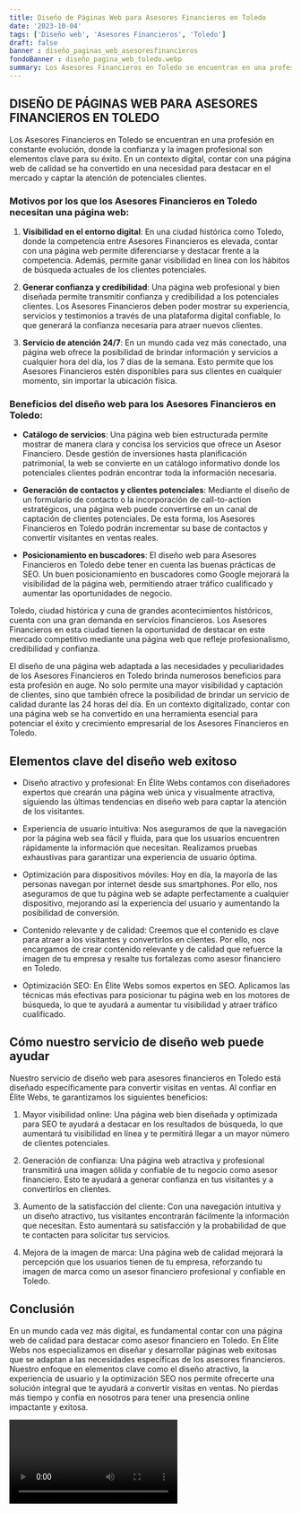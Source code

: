 ```yaml
---
title: Diseño de Páginas Web para Asesores Financieros en Toledo
date: '2023-10-04'
tags: ['Diseño web', 'Asesores Financieros', 'Toledo']
draft: false
banner : diseño_paginas_web_asesoresfinancieros
fondoBanner : diseño_pagina_web_toledo.webp
summary: Los Asesores Financieros en Toledo se encuentran en una profesión en constante evolución, donde la confianza y la imagen profesional son elementos clave para su éxito. En un contexto digital, contar con una página web de calidad se ha convertido en una necesidad para destacar en el mercado y captar la atención de potenciales clientes.
---
```


## DISEÑO DE PÁGINAS WEB PARA ASESORES FINANCIEROS EN TOLEDO

Los Asesores Financieros en Toledo se encuentran en una profesión en constante evolución, donde la confianza y la imagen profesional son elementos clave para su éxito. En un contexto digital, contar con una página web de calidad se ha convertido en una necesidad para destacar en el mercado y captar la atención de potenciales clientes.

### Motivos por los que los Asesores Financieros en Toledo necesitan una página web:

1. **Visibilidad en el entorno digital**: En una ciudad histórica como Toledo, donde la competencia entre Asesores Financieros es elevada, contar con una página web permite diferenciarse y destacar frente a la competencia. Además, permite ganar visibilidad en línea con los hábitos de búsqueda actuales de los clientes potenciales.

2. **Generar confianza y credibilidad**: Una página web profesional y bien diseñada permite transmitir confianza y credibilidad a los potenciales clientes. Los Asesores Financieros deben poder mostrar su experiencia, servicios y testimonios a través de una plataforma digital confiable, lo que generará la confianza necesaria para atraer nuevos clientes.

3. **Servicio de atención 24/7**: En un mundo cada vez más conectado, una página web ofrece la posibilidad de brindar información y servicios a cualquier hora del día, los 7 días de la semana. Esto permite que los Asesores Financieros estén disponibles para sus clientes en cualquier momento, sin importar la ubicación física.

### Beneficios del diseño web para los Asesores Financieros en Toledo:

- **Catálogo de servicios**: Una página web bien estructurada permite mostrar de manera clara y concisa los servicios que ofrece un Asesor Financiero. Desde gestión de inversiones hasta planificación patrimonial, la web se convierte en un catálogo informativo donde los potenciales clientes podrán encontrar toda la información necesaria.

- **Generación de contactos y clientes potenciales**: Mediante el diseño de un formulario de contacto o la incorporación de call-to-action estratégicos, una página web puede convertirse en un canal de captación de clientes potenciales. De esta forma, los Asesores Financieros en Toledo podrán incrementar su base de contactos y convertir visitantes en ventas reales.

- **Posicionamiento en buscadores**: El diseño web para Asesores Financieros en Toledo debe tener en cuenta las buenas prácticas de SEO. Un buen posicionamiento en buscadores como Google mejorará la visibilidad de la página web, permitiendo atraer tráfico cualificado y aumentar las oportunidades de negocio.

Toledo, ciudad histórica y cuna de grandes acontecimientos históricos, cuenta con una gran demanda en servicios financieros. Los Asesores Financieros en esta ciudad tienen la oportunidad de destacar en este mercado competitivo mediante una página web que refleje profesionalismo, credibilidad y confianza.

El diseño de una página web adaptada a las necesidades y peculiaridades de los Asesores Financieros en Toledo brinda numerosos beneficios para esta profesión en auge. No solo permite una mayor visibilidad y captación de clientes, sino que también ofrece la posibilidad de brindar un servicio de calidad durante las 24 horas del día. En un contexto digitalizado, contar con una página web se ha convertido en una herramienta esencial para potenciar el éxito y crecimiento empresarial de los Asesores Financieros en Toledo.

<GifSeo />

<Cta />

## Elementos clave del diseño web exitoso

- Diseño atractivo y profesional: En Élite Webs contamos con diseñadores expertos que crearán una página web única y visualmente atractiva, siguiendo las últimas tendencias en diseño web para captar la atención de los visitantes.

- Experiencia de usuario intuitiva: Nos aseguramos de que la navegación por la página web sea fácil y fluida, para que los usuarios encuentren rápidamente la información que necesitan. Realizamos pruebas exhaustivas para garantizar una experiencia de usuario óptima.

- Optimización para dispositivos móviles: Hoy en día, la mayoría de las personas navegan por internet desde sus smartphones. Por ello, nos aseguramos de que tu página web se adapte perfectamente a cualquier dispositivo, mejorando así la experiencia del usuario y aumentando la posibilidad de conversión.

- Contenido relevante y de calidad: Creemos que el contenido es clave para atraer a los visitantes y convertirlos en clientes. Por ello, nos encargamos de crear contenido relevante y de calidad que refuerce la imagen de tu empresa y resalte tus fortalezas como asesor financiero en Toledo.

- Optimización SEO: En Élite Webs somos expertos en SEO. Aplicamos las técnicas más efectivas para posicionar tu página web en los motores de búsqueda, lo que te ayudará a aumentar tu visibilidad y atraer tráfico cualificado.

## Cómo nuestro servicio de diseño web puede ayudar

Nuestro servicio de diseño web para asesores financieros en Toledo está diseñado específicamente para convertir visitas en ventas. Al confiar en Élite Webs, te garantizamos los siguientes beneficios:

1. Mayor visibilidad online: Una página web bien diseñada y optimizada para SEO te ayudará a destacar en los resultados de búsqueda, lo que aumentará tu visibilidad en línea y te permitirá llegar a un mayor número de clientes potenciales.

2. Generación de confianza: Una página web atractiva y profesional transmitirá una imagen sólida y confiable de tu negocio como asesor financiero. Esto te ayudará a generar confianza en tus visitantes y a convertirlos en clientes.

3. Aumento de la satisfacción del cliente: Con una navegación intuitiva y un diseño atractivo, tus visitantes encontrarán fácilmente la información que necesitan. Esto aumentará su satisfacción y la probabilidad de que te contacten para solicitar tus servicios.

4. Mejora de la imagen de marca: Una página web de calidad mejorará la percepción que los usuarios tienen de tu empresa, reforzando tu imagen de marca como un asesor financiero profesional y confiable en Toledo.

## Conclusión

En un mundo cada vez más digital, es fundamental contar con una página web de calidad para destacar como asesor financiero en Toledo. En Élite Webs nos especializamos en diseñar y desarrollar páginas web exitosas que se adaptan a las necesidades específicas de los asesores financieros. Nuestro enfoque en elementos clave como el diseño atractivo, la experiencia de usuario y la optimización SEO nos permite ofrecerte una solución integral que te ayudará a convertir visitas en ventas. No pierdas más tiempo y confía en nosotros para tener una presencia online impactante y exitosa.

<Video />

<CtaBot job='Asesores Financieros' city='Toledo'/>

<Gmaps query='Toledo+españa+maps' />